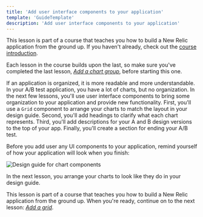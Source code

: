 ```yaml
---
title: 'Add user interface components to your application'
template: 'GuideTemplate'
description: 'Add user interface components to your application'
---
```


<HideWhenEmbedded>

<Callout variant="course">

This lesson is part of a course that teaches you how to build a New Relic application from the ground up. If you haven't already, check out the [course introduction](/ab-test).

Each lesson in the course builds upon the last, so make sure you've completed the last lesson, [_Add a chart group_](/build-apps/ab-test/chart-group), before starting this one.

</Callout>

</HideWhenEmbedded>

If an application is organized, it is more readable and more understandable. In your A/B test application, you have a lot of charts, but no organization. In the next few lessons, you'll use user interface components to bring some organization to your application and provide new functionality. First, you'll use a `Grid` component to arrange your charts to match the layout in your design guide. Second, you'll add headings to clarify what each chart represents. Third, you'll add descriptions for your A and B design versions to the top of your app. Finally, you'll create a section for ending your A/B test.

Before you add user any UI components to your application, remind yourself of how your application will look when you finish:

![Design guide for chart components](../../../images/ab-test/charts-design-guide.png)

In the next lesson, you arrange your charts to look like they do in your design guide.

<HideWhenEmbedded>

<Callout variant="course">

This lesson is part of a course that teaches you how to build a New Relic application from the ground up. When you're ready, continue on to the next lesson: [_Add a grid_](/build-apps/ab-test/grid).

</Callout>

</HideWhenEmbedded>
